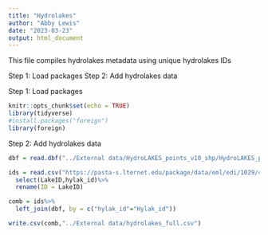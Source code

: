 ```yaml
---
title: "Hydrolakes"
author: "Abby Lewis"
date: "2023-03-23"
output: html_document
---
```


This file compiles hydrolakes metadata using unique hydrolakes IDs

Step 1: Load packages
Step 2: Add hydrolakes data


Step 1: Load packages
```r
knitr::opts_chunk$set(echo = TRUE)
library(tidyverse)
#install.packages("foreign")
library(foreign)
```


Step 2: Add hydrolakes data
```r
dbf = read.dbf("../External data/HydroLAKES_points_v10_shp/HydroLAKES_points_v10.dbf")

ids = read.csv("https://pasta-s.lternet.edu/package/data/eml/edi/1029/4/fadd3eaa25b5fdd1fc4efba70e660579")%>%
  select(LakeID,hylak_id)%>%
  rename(ID = LakeID)

comb = ids%>%
  left_join(dbf, by = c("hylak_id"="Hylak_id"))

write.csv(comb,"../External data/hydrolakes_full.csv")
```
